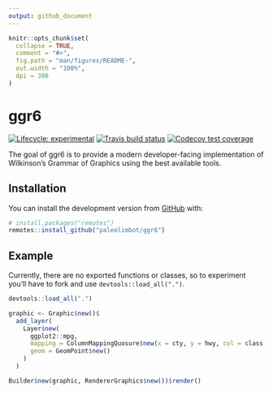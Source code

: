 ```yaml
---
output: github_document
---
```


<!-- README.md is generated from README.Rmd. Please edit that file -->

```r
knitr::opts_chunk$set(
  collapse = TRUE,
  comment = "#>",
  fig.path = "man/figures/README-",
  out.width = "100%",
  dpi = 300
)
```

# ggr6

<!-- badges: start -->
[![Lifecycle: experimental](https://img.shields.io/badge/lifecycle-experimental-orange.svg)](https://www.tidyverse.org/lifecycle/#experimental)
[![Travis build status](https://travis-ci.org/paleolimbot/ggr6.svg?branch=master)](https://travis-ci.org/paleolimbot/ggr6)
[![Codecov test coverage](https://codecov.io/gh/paleolimbot/ggr6/branch/master/graph/badge.svg)](https://codecov.io/gh/paleolimbot/ggr6?branch=master)
<!-- badges: end -->

The goal of ggr6 is to provide a modern developer-facing implementation of Wilkinson's Grammar of Graphics using the best available tools.

## Installation

You can install the development version from [GitHub](https://github.com/) with:

``` r
# install.packages("remotes")
remotes::install_github("paleolimbot/ggr6")
```
## Example

Currently, there are no exported functions or classes, so to experiment you'll have to fork and use `devtools::load_all(".")`.

```r
devtools::load_all(".")
```


```r
graphic <- Graphic$new()$
  add_layer(
    Layer$new(
      ggplot2::mpg,
      mapping = ColumnMappingQuosure$new(x = cty, y = hwy, col = class),
      geom = GeomPoint$new()
    )
  )

Builder$new(graphic, RendererGraphics$new())$render()
```

